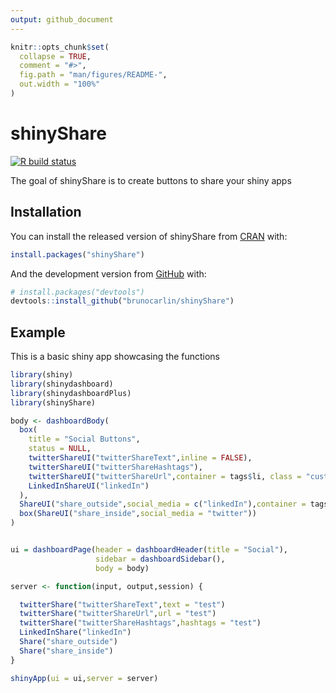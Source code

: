 ```yaml
---
output: github_document
---
```


<!-- README.md is generated from README.Rmd. Please edit that file -->

```r
knitr::opts_chunk$set(
  collapse = TRUE,
  comment = "#>",
  fig.path = "man/figures/README-",
  out.width = "100%"
)
```

# shinyShare

<!-- badges: start -->
[![R build status](https://github.com/brunocarlin/shinyShare/workflows/R-CMD-check/badge.svg)](https://github.com/brunocarlin/shinyShare/actions)
<!-- badges: end -->

The goal of shinyShare is to create buttons to share your shiny apps

## Installation

You can install the released version of shinyShare from [CRAN](https://CRAN.R-project.org) with:

``` r
install.packages("shinyShare")
```

And the development version from [GitHub](https://github.com/) with:

``` r
# install.packages("devtools")
devtools::install_github("brunocarlin/shinyShare")
```
## Example

This is a basic shiny app showcasing the functions

```r
library(shiny)
library(shinydashboard)
library(shinydashboardPlus)
library(shinyShare)

body <- dashboardBody(
  box(
    title = "Social Buttons",
    status = NULL,
    twitterShareUI("twitterShareText",inline = FALSE),
    twitterShareUI("twitterShareHashtags"),
    twitterShareUI("twitterShareUrl",container = tags$li, class = "custom-li-output"),
    LinkedInShareUI("linkedIn")
  ),
  ShareUI("share_outside",social_media = c("linkedIn"),container = tags$li, class = "custom-li-output"),
  box(ShareUI("share_inside",social_media = "twitter"))
)


ui = dashboardPage(header = dashboardHeader(title = "Social"),
                   sidebar = dashboardSidebar(),
                   body = body)

server <- function(input, output,session) {

  twitterShare("twitterShareText",text = "test")
  twitterShare("twitterShareUrl",url = "test")
  twitterShare("twitterShareHashtags",hashtags = "test")
  LinkedInShare("linkedIn")
  Share("share_outside")
  Share("share_inside")
}

shinyApp(ui = ui,server = server)
```

